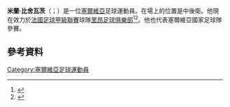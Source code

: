 {{noteTA|G1=football|G2=意甲|G3=uefa
|1=zh-hans:比舍瓦茨;zh-hk:比斯域;zh-hant:比舍瓦茨;
}}

{{Infobox football biography
| name        = Milan Biševac
| image       = Milan Bisevac.jpg
| image_size  = 250px
| caption     = Bisevac in 2011
| fullname    = Milan Biševac
| birth_date  = {{Birth date and age|1983|8|31|df=y}}
| birth_place = [[Titova_Mitrovica|Titova Mitrovica]], [[Socialist_Federal_Republic_of_Yugoslavia|SFR Yugoslavia]]
| height      = 1.85m
| position    = [[Defender_(association_football)|Centre-back]]
| currentclub = [[FC_Swift_Hesperange|Swift Hesperange]]
| clubnumber  = 
| years1      = 2001–2003 | clubs1  = [[FK_BASK|BASK]]                                 | caps1  = 52  | goals1  = 5
| years2      = 2003      | clubs2  = [[FK_Bežanija|Bežanija]]                         | caps2  = 15  | goals2  = 1
| years3      = 2004      | clubs3  = [[FK_Železnik|Železnik]]                         | caps3  = 15  | goals3  = 1
| years4      = 2004–2006 | clubs4  = [[Red_Star_Belgrade|Red Star Belgrade]]                            | caps4  = 58  | goals4  = 3
| years5      = 2007–2008 | clubs5  = [[RC_Lens|Lens]]                                 | caps5  = 35  | goals5  = 1
| years6      = 2008–2011 | clubs6  = [[Valenciennes_FC|Valenciennes]]                 | caps6  = 100 | goals6  = 4
| years7      = 2011–2012 | clubs7  = [[Paris_Saint-Germain_F.C.|Paris Saint-Germain]] | caps7  = 19  | goals7  = 1
| years8      = 2012–2015 | clubs8  = [[Olympique_Lyonnais|Lyon]]                      | caps8  = 76  | goals8  = 0
| years9      = 2016      | clubs9  = [[S.S._Lazio|Lazio]]                             | caps9  = 11  | goals9  = 1
| years10     = 2016–2018 | clubs10 = [[FC_Metz|Metz]]                                 | caps10 = 31  | goals10 = 0
| years11     = 2018–2019 | clubs11 = [[F91_Dudelange|F91 Dudelange]]                                | caps11 = 3   | goals11 = 1
| years12     = 2019–     | clubs12 = [[FC_Swift_Hesperange|Swift Hesperange]]         | caps12 = 0   | goals12 = 0
| nationalyears1 = 2004–2006 | nationalteam1 = [[Serbia_and_Montenegro_national_under-21_football_team|Serbia and Montenegro U21]] | nationalcaps1 = 16 | nationalgoals1 = 1
| nationalyears2 = 2006–2014 | nationalteam2 = [[Serbia_national_football_team|Serbia]]                                            | nationalcaps2 = 19 | nationalgoals2 = 0
| medaltemplates = {{Medal|Silver|[[UEFA_European_Under-21_Championship|UEFA Under-21 Championship]]|[[2004_UEFA_European_Under-21_Championship|2004]]}}
| pcupdate       = 3 October 2018
| ntupdate       = 
}}

'''米蘭·比舍瓦茨'''（{{lang-sr|Милан Бишевац}}；{{bd|1983年|8月31日}}）是一位[[塞爾維亞|塞爾維亞]]足球運動員。在場上的位置是中後衛。他現在效力於[[法國足球甲級聯賽|法國足球甲級聯賽]]球隊[[里昂足球俱樂部|里昂足球俱樂部]]<ref>{{cite news|title=Paris Saint-Germain's Milan Bisavec joins Lyon|url=http://www.goal.com/en/news/755/europe/2012/08/16/3311844/paris-saint-germains-milan-bisavec-joins-lyon|publisher=Goal.com|date=16 August 2012|accessdate=4 January 2013|archive-date=2016-03-22|archive-url=https://web.archive.org/web/20160322030343/http://www.goal.com/en/news/755/europe/2012/08/16/3311844/paris-saint-germains-milan-bisavec-joins-lyon|dead-url=no}}</ref><ref>{{Cite web |url=http://www.actusnews.com/documents_communiques/ACTUS-0-29249-cp-ol-groupe-100912.pdf |title=存档副本 |accessdate=2015-06-01 |archive-date=2017-09-24 |archive-url=https://web.archive.org/web/20170924191928/http://www.actusnews.com/documents_communiques/ACTUS-0-29249-cp-ol-groupe-100912.pdf |dead-url=no }}</ref>。他也代表塞爾維亞國家足球隊參賽。

==參考資料==
{{Reflist}}

{{DEFAULTSORT: Biševac, Milan}}
[[Category:塞爾維亞足球運動員|Category:塞爾維亞足球運動員]]